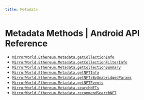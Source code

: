 ```yaml
---
title: Metadata
---
```


# Metadata Methods | Android API Reference

- [`MirrorWorld.Ethereum.Metadata.getCollectionInfo`](/api-reference/android/ethereum/metadata/getCollectionInfo)
- [`MirrorWorld.Ethereum.Metadata.getCollectionFilterInfo`](/api-reference/android/ethereum/metadata/getCollectionFilterInfo)
- [`MirrorWorld.Ethereum.Metadata.getCollectionSummary`](/api-reference/android/ethereum/metadata/getCollectionSummary)
- [`MirrorWorld.Ethereum.Metadata.getNFTInfo`](/api-reference/android/ethereum/metadata/getNFTInfo)
- [`MirrorWorld.Ethereum.Metadata.getNFTsByUnabridgedParams`](/api-reference/android/ethereum/metadata/getNFTsByUnabridgedParams)
- [`MirrorWorld.Ethereum.Metadata.getNFTEvents`](/api-reference/android/ethereum/metadata/getNFTEvents)
- [`MirrorWorld.Ethereum.Metadata.searchNFTs`](/api-reference/android/ethereum/metadata/searchNFTs)
- [`MirrorWorld.Ethereum.Metadata.recommendSearchNFT`](/api-reference/android/ethereum/metadata/recommendSearchNFT)
